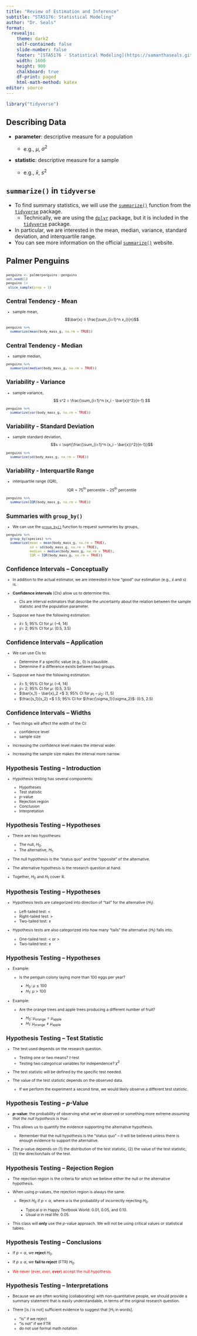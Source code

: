 ```yaml
---
title: "Review of Estimation and Inference"
subtitle: "STA5176: Statistical Modeling"
author: "Dr. Seals"
format: 
  revealjs:
    theme: dark2
    self-contained: false
    slide-number: false
    footer: "[STA5176 - Statistical Modeling](https://samanthaseals.github.io/STA5176)"
    width: 1600
    height: 900
    chalkboard: true
    df-print: paged
    html-math-method: katex
editor: source
---
```


```r
library("tidyverse") 
```


## Describing Data

-   **parameter**: descriptive measure for a population

    -   e.g., $\mu$, $\sigma^2$

-   **statistic**: descriptive measure for a sample

    -   e.g., $\bar{x}$, $s^2$

## `summarize()` in `tidyverse`

-   To find summary statistics, we will use the [`summarize()`](https://dplyr.tidyverse.org/reference/summarise.html) function from the [`tidyverse`](https://www.tidyverse.org/) package.
    -   Technically, we are using the [`dplyr`](https://dplyr.tidyverse.org/) package, but it is included in the [`tidyverse`](https://www.tidyverse.org/) package.
-   In particular, we are interested in the mean, median, variance, standard deviation, and interquartile range.
-   You can see more information on the official [`summarize()`](https://dplyr.tidyverse.org/reference/summarise.html) website.

## Palmer Penguins

<div style = "font-size: .75em; margin-top: 2em">

```r
penguins <- palmerpenguins::penguins
set.seed(1)
penguins |>
 slice_sample(prop = 1)
```

## Central Tendency - Mean

-   sample mean,
$$\bar{x} = \frac{\sum_{i=1}^n x_i}{n}$$

```r
penguins %>% 
  summarize(mean(body_mass_g, na.rm = TRUE))
```


## Central Tendency - Median

-   sample median, \begin{align*}
    \text{median} &= 50^{\text{th}} \text{ percentile} \\ &= \text{value that divides the dataset in half}
    \end{align*}


```r
penguins %>% 
  summarize(median(body_mass_g, na.rm = TRUE))
```


## Variability - Variance

-   sample variance,
$$ s^2 = \frac{\sum_{i=1}^n (x_i - \bar{x})^2}{n-1} $$

```r
penguins %>% 
  summarize(var(body_mass_g, na.rm = TRUE))
```


## Variability - Standard Deviation

-   sample standard deviation,
$$s = \sqrt{\frac{\sum_{i=1}^n (x_i - \bar{x})^2}{n-1}}$$

```r
penguins %>% 
  summarize(sd(body_mass_g, na.rm = TRUE))
```


## Variability - Interquartile Range

-   interquartile range (IQR),
$$ \text{IQR} = 75^{\text{th}} \text{ percentile} - 25^{\text{th}}\text{ percentile} $$

```r
penguins %>% 
  summarize(IQR(body_mass_g, na.rm = TRUE))
```


## Summaries with `group_by()`

-   We can use the [`group_by()`](https://dplyr.tidyverse.org/reference/group_by.html) function to request summaries by groups,


```r
penguins %>% 
  group_by(species) %>%
  summarize(mean = mean(body_mass_g, na.rm = TRUE),
            sd = sd(body_mass_g, na.rm = TRUE),
            median = median(body_mass_g, na.rm = TRUE),
            IQR = IQR(body_mass_g, na.rm = TRUE))
```


## Confidence Intervals -- Conceptually

-   In addition to the actual estimator, we are interested in how "good" our estimation (e.g., $\bar{x}$ and $s$) is.

-   **Confidence intervals** (CIs) allow us to determine this.

    -   CIs are interval estimators that describe the uncertainty about the relation between the sample statistic and the population parameter.

-   Suppose we have the following estimation:

    -   $\bar{x} =$ 5; 95% CI for $\mu$: (--4, 14)
    -   $\bar{y} =$ 2; 95% CI for $\mu$: (0.5, 3.5)

## Confidence Intervals -- Application

-   We can use CIs to:

    -   Determine if a specific value (e.g., 0) is plausible.
    -   Determine if a difference exists between two groups.

-   Suppose we have the following estimation:

    -   $\bar{x} =$ 5; 95% CI for $\mu$: (--4, 14)
    -   $\bar{y} =$ 2; 95% CI for $\mu$: (0.5, 3.5)
    -   $\bar{x_1} - \bar{x}_2 =$ 3; 95% CI for $\mu_1 - \mu_2$: (1, 5)
    -   $\frac{s_1}{s_2} =$ 1.5; 95% CI for $\frac{\sigma_1}{\sigma_2}$: (0.5, 2.5)

## Confidence Intervals -- Widths

-   Two things will affect the width of the CI:

    -   confidence level
    -   sample size

-   Increasing the confidence level makes the interval wider.

-   Increasing the sample size makes the interval more narrow.

## Hypothesis Testing -- Introduction

-   Hypothesis testing has several components:

    -   Hypotheses
    -   Test statistic
    -   $p$-value
    -   Rejection region
    -   Conclusion
    -   Interpretation

## Hypothesis Testing -- Hypotheses

-   There are two hypotheses:

    -   The null, $H_0$.
    -   The alternative, $H_1$.

-   The null hypothesis is the "status quo" and the "opposite" of the alternative.

-   The alternative hypothesis is the research question at hand.

-   Together, $H_0$ and $H_1$ cover $\mathbb{R}$.

## Hypothesis Testing -- Hypotheses

-   Hypothesis tests are categorized into direction of "tail" for the alternative ($H_1$).

    -   Left-tailed test: $<$
    -   Right-tailed test: $>$
    -   Two-tailed test: $\ne$

-   Hypothesis tests are also categorized into how many "tails" the alternative ($H_1$) falls into.

    -   One-tailed test: $<$ or $>$
    -   Two-tailed test: $\ne$

## Hypothesis Testing -- Hypotheses

-   Example:

    -   Is the penguin colony laying more than 100 eggs per year?

        -   $H_0$: $\mu \le 100$
        -   $H_1$: $\mu > 100$

-   Example:

    -   Are the orange trees and apple trees producing a different number of fruit?

        -   $H_0$: $\mu_{\text{orange}} = \mu_{\text{apple}}$
        -   $H_1$: $\mu_{\text{orange}} \ne \mu_{\text{apple}}$

## Hypothesis Testing -- Test Statistic

-   The test used depends on the research question.

    -   Testing one or two means? $t$-test
    -   Testing two categorical variables for independence? $\chi^2$

-   The test statistic will be defined by the specific test needed.

-   The value of the test statistic depends on the observed data.

    -   If we perform the experiment a second time, we would likely observe a different test statistic.

## Hypothesis Testing -- ***p***-Value

-   ***p*****-value**: the probability of observing what we've observed or something more extreme *assuming that the null hypothesis is true*.

-   This allows us to quantify the evidence supporting the alternative hypothesis.

    -   Remember that the null hypothesis is the "status quo" -- it will be believed unless there is enough evidence to support the alternative.

-   The *p*-value depends on (1) the distribution of the test statistic, (2) the value of the test statistic, (3) the direction/tails of the test.

## Hypothesis Testing -- Rejection Region

-   The rejection region is the criteria for which we believe either the null or the alternative hypothesis.

-   When using $p$-values, the rejection region is always the same.

    -   Reject $H_0$ if $p < \alpha$, where $\alpha$ is the probability of incorrectly rejecting $H_0$.

        -   Typical $\alpha$ in Happy Textbook World: 0.01, 0.05, and 0.10.
        -   Usual $\alpha$ in real life: 0.05.

-   This class will **only** use the $p$-value approach. We will not be using critical values or statistical tables.

## Hypothesis Testing -- Conclusions

-   If $p < \alpha$, we **reject** $H_0$.

-   If $p \ge \alpha$, we **fail to reject** (FTR) $H_0$.

-   [We never (ever, *ever*, ***ever***) accept the null hypothesis.]{style="color: red;"}

## Hypothesis Testing -- Interpretations

-   Because we are often working (collaborating) with non-quantitative people, we should provide a summary statement that is easily understandable, in terms of the original research question.

-   There \[is / is not\] sufficient evidence to suggest that \[$H_1$ in words\].

    -   "is" if we reject
    -   "is not" if we FTR
    -   do not use formal math notation


